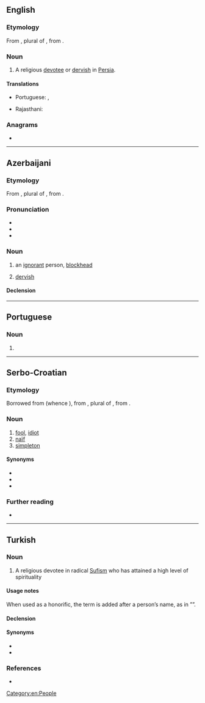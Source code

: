 ==English==

===Etymology===
From {{bor|en|ar|أَبْدَال}}, plural of {{m|ar|بَدَل||a [[substitute]]; a good, religious man; [[saint]]}}, from {{m|ar|بَدَلَ||to replace}}. {{root|en|ar|ب د ل}}

===Noun===
{{en-noun}}

# A religious [[devotee]] or [[dervish]] in [[Persia]].

====Translations====
{{trans-top|religious devotee in Persia}}
* Portuguese: {{t|pt|abdalá|m}}, {{t+|pt|abdal|m}}
{{trans-mid}}
* Rajasthani: {{t|raj|अबदाळ}}
{{trans-bottom}}

===Anagrams===
* {{anagrams|en|a=aabdl|Badal|badla|labda}}

[[Category:en:People]]

----

==Azerbaijani==

===Etymology===
From {{bor|az|ar|أَبْدَال}}, plural of {{m|ar|بَدَل||a [[substitute]]; a good, religious man; [[saint]]}}, from {{m|ar|بَدَلَ||to replace}}. {{root|az|ar|ب د ل}}

===Pronunciation===
* {{IPA|az|[ɑbˈdɑɫ]}}
* {{audio|az|LL-Q9292 (aze)-Azerbaijani audiorecordings-abdal.wav|Audio}}
* {{hyphenation|az|ab|dal}}

===Noun===
{{az-head-noun|a|c}}

# an [[ignorant]] person, [[blockhead]]
#: {{syn|az|sərsəri|avara|dərbədər}}
# {{lb|az|archaic}} [[dervish]]
#: {{syn|az|dərviş}}

====Declension====
{{az-decl-noun|a|c}}

----

==Portuguese==

===Noun===
{{pt-noun|m}}

# {{alternative form of|pt|abdalá}}

----

==Serbo-Croatian==

===Etymology===
Borrowed from {{bor|sh|ota|ابدال|tr=abdal, aptal}} (whence {{cog|tr|abdal}}), from {{der|sh|ar|أَبْدَال}}, plural of {{m|ar|بَدَل||a [[substitute]]}}, from {{m|ar|بَدَلَ||to replace}}.

===Noun===
{{sh-noun|g=m}}

# [[fool]], [[idiot]]
# [[naïf]]
# [[simpleton]]

====Synonyms====
* {{l|sh|budala}}
* {{l|sh|glupak}}
* {{l|sh|naivčina}}

===Further reading===
* {{R:sh:HJP|e10%3D}}

----

==Turkish==

===Noun===
{{tr-noun|abdalı|lar}}

# {{lb|tr|archaic}} A religious devotee in radical [[Sufism]] who has attained a high level of spirituality {{gloss|comparable to a [[sannyasi]] in Hinduism}}

====Usage notes====
When used as a honorific, the term is added after a person’s name, as in ”{{w|Pir Sultan Abdal}}”.

====Declension====
{{tr-infl-noun-c|ı|poss=1}}

====Synonyms====
* {{l|tr|baba}}
* {{l|tr|derviş}}

{{pedia|lang=tr}}

===References===
* {{R:TDK|lang=tr}}